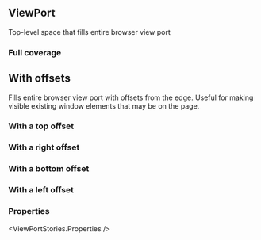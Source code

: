 

<CommonHeader />

<Meta of={ViewPortStories} />

## ViewPort

Top-level space that fills entire browser view port

### Full coverage

<Canvas of={ViewPortStories.Default} />

## With offsets

Fills entire browser view port with offsets from the edge. Useful for making visible existing
window elements that may be on the page.

### With a top offset

<Canvas of={ViewPortStories.TopOffset} />

### With a right offset

<Canvas of={ViewPortStories.RightOffset} />

### With a bottom offset

<Canvas of={ViewPortStories.BottomOffset} />

### With a left offset

<Canvas of={ViewPortStories.LeftOffset} />

### Properties

<ViewPortStories.Properties />
